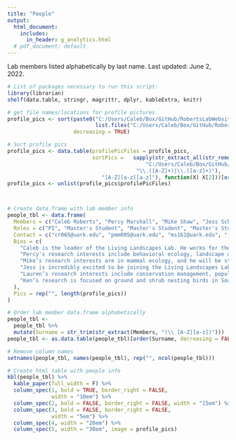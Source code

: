```yaml
---
title: "People"
output:
  html_document:
    includes:
      in_header: g_analytics.html
  # pdf_document: default
---
```


Lab members listed alphabetically by last name. Last updated: June 2, 2022.

```r
# List of packages necessary to run this script:
library(librarian)
shelf(data.table, stringr, magrittr, dplyr, kableExtra, knitr)

```

```r

# get file names/locations for profile pictures
profile_pics <- sort(paste0("C:/Users/Caleb/Box/GitHub/RobertsLabWebsite2/images/ProfilePics/",
                            list.files("C:/Users/Caleb/Box/GitHub/RobertsLabWebsite2/images/ProfilePics/")),
                     decreasing = TRUE)

# Sort profile pics
profile_pics <- data.table(profilePicFiles = profile_pics,
                           sortPics =   sapply(str_extract_all(str_remove(str_remove(profile_pics, 
                                            "C:/Users/Caleb/Box/GitHub/RobertsLabWebsite2/images/ProfilePics/ProfilePic_"), 
                                         "\\.([A-Z]+)|\\.([a-z]+)"), 
                              "[A-Z][a-z][a-z]"), function(X) X[2]))[order(sortPics)]
profile_pics <- unlist(profile_pics$profilePicFiles)



# Create data.frame with lab member info
people_tbl <- data.frame(
  Members = c("Caleb Roberts", "Percy Marshall", "Mike Shaw", "Jess Schmit", "Lauren Berry", "Ken Wilson"),
  Roles = c("PI", "Master's Student", "Master's Student", "Master's Student", "Master's Student", "Master's Student"),
  Contact = c("cr065@uark.edu", "pmm005@uark.edu", "ms161@uark.edu", "jmschmit@uark.edu", "llberry@uark.edu", "kw101@uark.edu"),
  Bios = c(
    "Caleb is the leader of the Living Landscapes Lab. He works for the U.S. Geological Survey as an Assistant Unit Leader at the Arkansas Cooperative Fish & Wildlife Research Unit. Caleb's research interests include ecological resilience, grasslands, landscape ecology, fire, birds, invasive species, plants, community ecology, agroecosystems, complexity theory, and rangelands. Caleb is from western Kentucky, and he enjoys writing, running, reading, cooking, gardening, board games, hiking, and hanging out with his wife, daughter, and cat.",
    "Percy's research interests include behavioral ecology, landscape dynamics,and conservation ecology. They are specifically interested in the impacts of invasive waterfowl species on both natural ecosystems and private property. Percy's research will focus on cataloging distribution and abundance data on Egyptian Geese within Arkansas. They will be working towards understanding the risks that the waterfowl pose to human and ecological interests and helping better prepare for any management tactics that may be needed in the future. ",
    "Mike’s research interests are in mammal ecology, and he will be studying Eastern Spotted Skunk (Spilogale putorius) in southwest Arkansas. He will be using camera traps to document the presence of Eastern spotted skunk and observe habitat associations. Mike worked in Colorado as a wildlife technician for Colorado Parks and Wildlife and moved to Maryland after his position in Colorado. In Maryland, he worked for county government as a wildlife management specialist. Mike is from eastern Maine, and he enjoys hiking, weightlifting, kayaking, and boardgames.",
    "Jess is incredibly excited to be joining the Living Landscapes Lab as a Masters’ student studying King Rails in Arkansas.  Her research interests are avian and wetland ecology, endangered species, habitat selection and resiliency in relation to climate change. Jess’ project will focus on King Rail breeding,  ecology, distribution and abundance in Arkansas, as well as their site selection and habitat use. She has been working as a wetland bird field technician for the last five years and has been blessed to work with a variety of species. Her last three years of work have been focused on rails, and she loves the challenge of working with these intelligent birds. Jess has a mailing address in Pennsylvania but is hardly home! When she isn’t in the field, she enjoys reading, kayaking, finding great local breakfast places wherever she lives, and hanging out with her husband and cat.",
    "Lauren’s research interests include conservation management, population ecology, and avian ecology in response to our changing land use and climate. She is joining the Living Landscapes Lab to work on a project that will use data collected in and near three USFWS National Wildlife Refuges to create a mapping tool to quantify grassland bird and habitat core responses to grassland management. She has just finished her undergraduate work at Hendrix College, where she worked on a variety of projects including surveying urban wildlife in Central Arkansas, banding passerines at a Monitoring Avian Productivity and Survivorship station, and using Long Term Ecological Research Site data to evaluate insect population trends across North America. An Arkansas native, Lauren loves to backpack, cook, read, write, and spend time with her family in the southeastern part of the state.",
    "Ken’s research is focused on ground and shrub nesting birds in Southern Arkansas, and how they are impacted by the presence of feral hogs. Using camera traps, point count surveys, and vegetation surveys, Ken will measure the diversity and occupancy of breeding birds in bottomland hardwood floodplains and upland pine forests and how this is related to the density of feral hogs. This study will help us better understand how to manage a highly invasive species to protect vulnerable bird populations. Ken has previously worked for federal and state wildlife agencies studying secretive wetland birds, ground-nesting warblers, and pygmy owls, among other avian species. Ken is from New Jersey and in his free time, he enjoys reading, hiking, martial arts, and spending time with his cat."
  ),
  Pics = rep("", length(profile_pics))
)

# Order lab member data.frame alphabetically
people_tbl <- 
  people_tbl %>%
  mutate(Surname = str_trim(str_extract(Members, "(\\ [A-Z][a-z])")))
people_tbl <- as.data.table(people_tbl)[order(Surname, decreasing = FALSE)][ , "Surname" := NULL]

# Remove column names
setnames(people_tbl, names(people_tbl), rep("", ncol(people_tbl)))

# Create html table with people info
kbl(people_tbl) %>%
  kable_paper(full_width = F) %>%
  column_spec(1, bold = TRUE, border_right = FALSE, 
              width = "10em") %>%
  column_spec(2, bold = FALSE, border_right = FALSE, width = "15em") %>%
  column_spec(3, bold = FALSE, border_right = FALSE, 
              width = "5em") %>%
  column_spec(4, width = "20em") %>%
  column_spec(5, width = "30em", image = profile_pics)


```